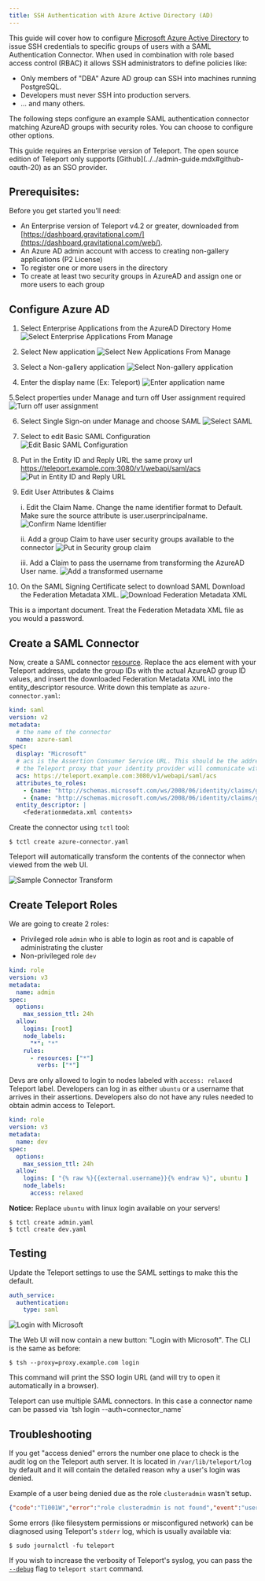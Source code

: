 ```yaml
---
title: SSH Authentication with Azure Active Directory (AD)
---
```


This guide will cover how to configure [Microsoft Azure Active Directory](https://azure.microsoft.com/en-us/services/active-directory/) to issue
SSH credentials to specific groups of users with a SAML Authentication Connector. When used in combination with role
based access control (RBAC) it allows SSH administrators to define policies
like:

* Only members of "DBA" Azure AD group can SSH into machines running PostgreSQL.
* Developers must never SSH into production servers.
* ... and many others.

The following steps configure an example SAML authentication connector matching AzureAD groups with security roles.  You can choose to configure other options.

<Admonition type="warning" title="Version Warning">
This guide requires an Enterprise version of Teleport. The open source
edition of Teleport only supports [Github](../../admin-guide.mdx#github-oauth-20) as
an SSO provider.
</Admonition>

## Prerequisites:

Before you get started you’ll need:

- An Enterprise version of Teleport v4.2 or greater, downloaded from [https://dashboard.gravitational.com/](https://dashboard.gravitational.com/web/).
- An Azure AD admin account with access to creating non-gallery applications (P2 License)
- To register one or more users in the directory
- To create at least two security groups in AzureAD and assign one or more users to each group



## Configure Azure AD

1. Select Enterprise Applications from the AzureAD Directory Home
  ![Select Enterprise Applications From Manage](../../../img/azuread/azuread-1-home.png)

2. Select New application
  ![Select New Applications From Manage](../../../img/azuread/azuread-2-newapp.png)

3. Select a Non-gallery application
   ![Select Non-gallery application](../../../img/azuread/azuread-3-selectnongalleryapp.png)

4. Enter the display name (Ex: Teleport)
   ![Enter application name](../../../img/azuread/azuread-4-enterappname.png)

5.Select properties under Manage and turn off User assignment required
   ![Turn off user assignment](../../../img/azuread/azuread-5-turnoffuserassign.png)

6. Select Single Sign-on under Manage and choose SAML
   ![Select SAML](../../../img/azuread/azuread-6-selectsaml.png)

7. Select to edit Basic SAML Configuration
   ![Edit Basic SAML Configuration](../../../img/azuread/azuread-7-editbasicsaml.png)

8. Put in the Entity ID and Reply URL the same proxy url https://teleport.example.com:3080/v1/webapi/saml/acs
   ![Put in Entity ID and Reply URL](../../../img/azuread/azuread-8-entityandreplyurl.png)

9. Edit User Attributes & Claims

    i. Edit the Claim Name.  Change the name identifier format to Default. Make sure the source attribute is user.userprincipalname.
   ![Confirm Name Identifier](../../../img/azuread/azuread-9a-nameidentifier.png)

    ii. Add a group Claim to have user security groups available to the connector
   ![Put in Security group claim](../../../img/azuread/azuread-9b-groupclaim.png)

    iii. Add a Claim to pass the username from transforming the AzureAD User name.
   ![Add a transformed username](../../../img/azuread/azuread-9c-usernameclaim.png)


10. On the SAML Signing Certificate select to download SAML Download the Federation Metadata XML.
   ![Download Federation Metadata XML](../../../img/azuread/azuread-10-fedmeatadataxml.png)


<Admonition type="warning" title="Important">
This is a important document.  Treat the Federation Metadata XML file as you would a password.
</Admonition>

## Create a SAML Connector

Now, create a SAML connector [resource](../../admin-guide.mdx#resources).  Replace the acs element with your Teleport address, update the group IDs with the actual AzureAD group ID values, and insert the downloaded Federation Metadata XML into the entity_descriptor resource.
Write down this template as `azure-connector.yaml`:

```yaml
kind: saml
version: v2
metadata:
  # the name of the connector
  name: azure-saml
spec:
  display: "Microsoft"
  # acs is the Assertion Consumer Service URL. This should be the address of
  # the Teleport proxy that your identity provider will communicate with.
  acs: https://teleport.example.com:3080/v1/webapi/saml/acs
  attributes_to_roles:
    - {name: "http://schemas.microsoft.com/ws/2008/06/identity/claims/groups", value: "<group id 930210...>", roles: ["admin"]}
    - {name: "http://schemas.microsoft.com/ws/2008/06/identity/claims/groups", value: "<group id 93b110...>", roles: ["dev"]}
  entity_descriptor: |
    <federationmedata.xml contents>
```

Create the connector using `tctl` tool:

```bsh
$ tctl create azure-connector.yaml
```

<Admonition type="tip" title="FYI">
Teleport will automatically transform the contents of the connector when viewed from the web UI.
</Admonition>

 ![Sample Connector Transform](../../../img/azuread/azuread-12-sampleconnector.png)

## Create Teleport Roles

We are going to create 2 roles:

-  Privileged role `admin` who is able to login as root and is capable of administrating
the cluster
- Non-privileged role `dev`

```yaml
kind: role
version: v3
metadata:
  name: admin
spec:
  options:
    max_session_ttl: 24h
  allow:
    logins: [root]
    node_labels:
      "*": "*"
    rules:
      - resources: ["*"]
        verbs: ["*"]
```

Devs are only allowed to login to nodes labeled with `access: relaxed`
Teleport label. Developers can log in as either `ubuntu` or a username that
arrives in their assertions. Developers also do not have any rules needed to
obtain admin access to Teleport.

```yaml
kind: role
version: v3
metadata:
  name: dev
spec:
  options:
    max_session_ttl: 24h
  allow:
    logins: [ "{% raw %}{{external.username}}{% endraw %}", ubuntu ]
    node_labels:
      access: relaxed
```

**Notice:** Replace `ubuntu` with linux login available on your servers!

```bsh
$ tctl create admin.yaml
$ tctl create dev.yaml
```

## Testing


Update the Teleport settings to use the SAML settings to make this the default.
```yaml
auth_service:
  authentication:
    type: saml
```
![Login with Microsoft](../../../img/azuread/azure-11-loginwithmsft.png)

The Web UI will now contain a new button: "Login with Microsoft". The CLI is
the same as before:

```bsh
$ tsh --proxy=proxy.example.com login
```

This command will print the SSO login URL (and will try to open it
automatically in a browser).

<Admonition type="tip" title="Tip">
Teleport can use multiple SAML connectors. In this case a connector name
can be passed via `tsh login --auth=connector_name`
</Admonition>

## Troubleshooting

If you get "access denied" errors the number one place to check is the audit
log on the Teleport auth server. It is located in `/var/lib/teleport/log` by
default and it will contain the detailed reason why a user's login was denied.

Example of a user being denied due as the role `clusteradmin` wasn't setup.
```json
{"code":"T1001W","error":"role clusteradmin is not found","event":"user.login","method":"saml","success":false,"time":"2019-06-15T19:38:07Z","uid":"cd9e45d0-b68c-43c3-87cf-73c4e0ec37e9"}
```


Some errors (like filesystem permissions or misconfigured network) can be
diagnosed using Teleport's `stderr` log, which is usually available via:

```bsh
$ sudo journalctl -fu teleport
```

If you wish to increase the verbosity of Teleport's syslog, you can pass the
[`--debug`](../../cli-docs.mdx#teleport-start) flag to `teleport start` command.
